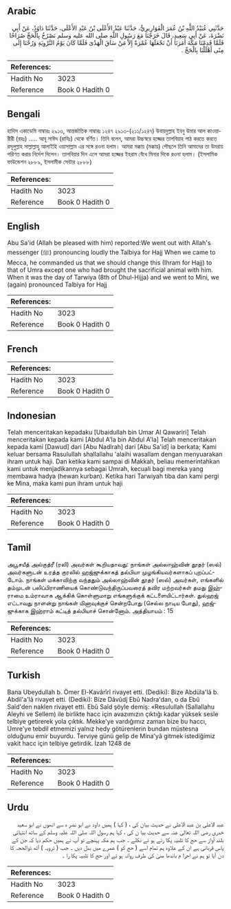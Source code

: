 ## Arabic


<div dir="rtl" lang="ar" style={{fontSize:'larger',backgroundColor:'#f8f9fa',padding:20}}>
حَدَّثَنِي عُبَيْدُ اللَّهِ بْنُ عُمَرَ الْقَوَارِيرِيُّ، حَدَّثَنَا عَبْدُ الأَعْلَى بْنُ عَبْدِ الأَعْلَى، حَدَّثَنَا دَاوُدُ، عَنْ أَبِي نَضْرَةَ، عَنْ أَبِي سَعِيدٍ، قَالَ خَرَجْنَا مَعَ رَسُولِ اللَّهِ صلى الله عليه وسلم نَصْرُخُ بِالْحَجِّ صُرَاخًا فَلَمَّا قَدِمْنَا مَكَّةَ أَمَرَنَا أَنْ نَجْعَلَهَا عُمْرَةً إِلاَّ مَنْ سَاقَ الْهَدْىَ فَلَمَّا كَانَ يَوْمُ التَّرْوِيَةِ وَرُحْنَا إِلَى مِنًى أَهْلَلْنَا بِالْحَجِّ ‏.‏
</div>
<div style={{backgroundColor:'#f8f9fa',padding:20, marginBottom: 10}}><table> <thead> <tr> <th>References:</th> <th></th> </tr> </thead> <tbody><tr><td>Hadith No</td><td>3023</td></tr><tr><td>Reference</td><td>Book 0 Hadith 0</td></tr></tbody></table></div>

## Bengali


<div dir="ltr" lang="bn" style={{fontSize:'larger',backgroundColor:'#f8f9fa',padding:20}}>
হাদিস একাডেমি নাম্বারঃ ২৯১৩, আন্তর্জাতিক নাম্বারঃ ১২৪৭ ২৯১৩-(২১১/১২৪৭) উবায়দুল্লাহ ইবনু উমার আল কাওয়ারীরী (রহঃ) ..... আবূ সাঈদ (রাযিঃ) থেকে বর্ণিত। তিনি বলেন, আমরা উচ্চস্বরে হজ্জের তালবিয়াহ পাঠ করতে করতে রসূলুল্লাহ সাল্লাল্লাহু আলাইহি ওয়াসাল্লাম এর সঙ্গে রওনা হলাম। আমরা মক্কায় (মক্কায়) পৌছলে তিনি আমাদের তা উমরায় পরিণত করার নির্দেশ দিলেন। তালবিয়ার দিন এলে আমরা হজ্জের ইহরাম বেঁধে মিনার দিকে রওনা হলাম। (ইসলামিক ফাউন্ডেশন ২৮৮৯, ইসলামীক সেন্টার ২৮৮৮)
</div>
<div style={{backgroundColor:'#f8f9fa',padding:20, marginBottom: 10}}><table> <thead> <tr> <th>References:</th> <th></th> </tr> </thead> <tbody><tr><td>Hadith No</td><td>3023</td></tr><tr><td>Reference</td><td>Book 0 Hadith 0</td></tr></tbody></table></div>

## English


<div dir="ltr" lang="en" style={{fontSize:'larger',backgroundColor:'#f8f9fa',padding:20}}>
Abu Sa'id (Allah be pleased with him) reported:We went out with Allah's messenger (ﷺ) pronouncing loudly the Talbiya for Hajj When we came to Mecca, he commanded us that we should change this (Ihram for Hajj) to that of Umra except one who had brought the sacrificial animal with him. When it was the day of Tarwiya (8th of Dhul-Hijja) and we went to Mini, we (again) pronounced Talbiya for Hajj
</div>
<div style={{backgroundColor:'#f8f9fa',padding:20, marginBottom: 10}}><table> <thead> <tr> <th>References:</th> <th></th> </tr> </thead> <tbody><tr><td>Hadith No</td><td>3023</td></tr><tr><td>Reference</td><td>Book 0 Hadith 0</td></tr></tbody></table></div>

## French


<div dir="ltr" lang="fr" style={{fontSize:'larger',backgroundColor:'#f8f9fa',padding:20}}>

</div>
<div style={{backgroundColor:'#f8f9fa',padding:20, marginBottom: 10}}><table> <thead> <tr> <th>References:</th> <th></th> </tr> </thead> <tbody><tr><td>Hadith No</td><td>3023</td></tr><tr><td>Reference</td><td>Book 0 Hadith 0</td></tr></tbody></table></div>

## Indonesian


<div dir="ltr" lang="id" style={{fontSize:'larger',backgroundColor:'#f8f9fa',padding:20}}>
Telah menceritakan kepadaku [Ubaidullah bin Umar Al Qawariri] Telah menceritakan kepada kami [Abdul A'la bin Abdul A'la] Telah menceritakan kepada kami [Dawud] dari [Abu Nadlrah] dari [Abu Sa'id] ia berkata; Kami keluar bersama Rasulullah shallallahu 'alaihi wasallam dengan menyuarakan ihram untuk haji. Dan ketika kami sampai di Makkah, beliau memerintahkan kami untuk menjadikannya sebagai Umrah, kecuali bagi mereka yang membawa hadya (hewan kurban). Ketika hari Tarwiyah tiba dan kami pergi ke Mina, maka kami pun ihram untuk haji
</div>
<div style={{backgroundColor:'#f8f9fa',padding:20, marginBottom: 10}}><table> <thead> <tr> <th>References:</th> <th></th> </tr> </thead> <tbody><tr><td>Hadith No</td><td>3023</td></tr><tr><td>Reference</td><td>Book 0 Hadith 0</td></tr></tbody></table></div>

## Tamil


<div dir="ltr" lang="ta" style={{fontSize:'larger',backgroundColor:'#f8f9fa',padding:20}}>
அபூசயீத் அல்குத்ரீ (ரலி) அவர்கள் கூறியதாவது: நாங்கள் அல்லாஹ்வின் தூதர் (ஸல்) அவர்களுடன் உரத்த குரலில் ஹஜ்ஜுக்காகத் தல்பியா முழங்கியவர்களாகப் புறப்பட்டோம். நாங்கள் மக்காவிற்கு வந்ததும் அல்லாஹ்வின் தூதர் (ஸல்) அவர்கள், எங்களில் தம்முடன் பலிப்பிராணியைக் கொண்டுவந்திருப்பவரைத் தவிர மற்றவர்கள் தமது இஹ்ராமை உம்ராவாக ஆக்கிக் கொள்ளுமாறு எங்களுக்குக் கட்டளையிட்டார்கள். துல்ஹஜ் எட்டாவது நாளன்று நாங்கள் மினாவுக்குச் சென்றபோது (செல்ல நாடிய போது), ஹஜ்ஜுக்காக இஹ்ராம் கட்டித் தல்பியாச் சொன்னோம். அத்தியாயம் : 15
</div>
<div style={{backgroundColor:'#f8f9fa',padding:20, marginBottom: 10}}><table> <thead> <tr> <th>References:</th> <th></th> </tr> </thead> <tbody><tr><td>Hadith No</td><td>3023</td></tr><tr><td>Reference</td><td>Book 0 Hadith 0</td></tr></tbody></table></div>

## Turkish


<div dir="ltr" lang="tr" style={{fontSize:'larger',backgroundColor:'#f8f9fa',padding:20}}>
Bana Ubeydullah b. Ömer El-Kavârîrî rivayet etti. (De­diki): Bize Abdüla'lâ b. Abdil'a'lâ rivayet etti. (Dediki): Bize Dâvûdj Ebû Nadra'dan, o da Ebû Saîd'den naklen rivayet etti. Ebû Saîd şöyle demiş: «Resulullah (Sallallahu Aleyhi ve Sellem) ile birlikte hacc için avazımızın çıktığı kadar yüksek sesle telbiye getirerek yola çıktık. Mekke'ye vardığımız zaman bize bu haccı, Umre'ye tebdil etmemizi yalnız hedy götürenlerin bundan müstesna olduğunu emir buyurdu. Terviye günü gelip de Mina'yâ gitmek istediğimiz vakit hacc için telbiye getirdik. İzah 1248 de
</div>
<div style={{backgroundColor:'#f8f9fa',padding:20, marginBottom: 10}}><table> <thead> <tr> <th>References:</th> <th></th> </tr> </thead> <tbody><tr><td>Hadith No</td><td>3023</td></tr><tr><td>Reference</td><td>Book 0 Hadith 0</td></tr></tbody></table></div>

## Urdu


<div dir="rtl" lang="ur" style={{fontSize:'larger',backgroundColor:'#f8f9fa',padding:20}}>
عبد الاعلی بن عبد الاعلی نے حدیث بیان کی ، ( کہا ) ہمیں داود نے ابو نضر ہ سے انھوں نے ابو سعید خدری رضی اللہ تعالیٰ عنہ سے حدیث بیا ن کی ، کہا ہم رسول اللہ صلی اللہ علیہ وسلم کے ساتھ انتہائی بلند آواز سے حج کا تلبیہ پکا رتے ہو ئے نکلے ۔ جب ہم مکہ پہنچے تو آپ نے ہمیں حکم دیا کہ جن کے پاس قربانی ہے ان کے علاوہ ہم تمام اسے ( حج کو ) عمرے میں بدل دیں ۔ جب ( ترویہ ) آٹھ ذوالحجہ کا دن آیا تو ہم نے احرا م باندھا منیٰ کی طرف روانہ ہو ئے اور حج کا تلبیہ پکا را ۔
</div>
<div style={{backgroundColor:'#f8f9fa',padding:20, marginBottom: 10}}><table> <thead> <tr> <th>References:</th> <th></th> </tr> </thead> <tbody><tr><td>Hadith No</td><td>3023</td></tr><tr><td>Reference</td><td>Book 0 Hadith 0</td></tr></tbody></table></div>